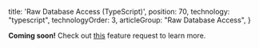 
  title: 'Raw Database Access (TypeScript)',
  position: 70,
  technology: "typescript",
  technologyOrder: 3,
  articleGroup: "Raw Database Access",
}

**Coming soon!** Check out [this](https://github.com/prisma/prisma/issues/3070) feature request to learn more.